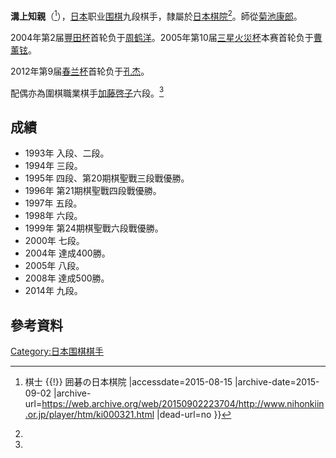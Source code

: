 {{multiple issues|
{{blpsources|time=2015-06-28T03:39:01+00:00}}
{{copyedit|time=2015-06-28T03:39:01+00:00}}
{{expand|time=2015-06-28T03:39:01+00:00}}
{{update|time=2015-06-28T03:39:01+00:00}}
}}
'''溝上知親'''（{{bd|1977年|6月22日}}<ref name="profile">{{Cite web |url=http://www.nihonkiin.or.jp/player/htm/ki000321.html |title=溝上　知親 {{!}} 棋士 {{!}} 囲碁の日本棋院 |accessdate=2015-08-15 |archive-date=2015-09-02 |archive-url=https://web.archive.org/web/20150902223704/http://www.nihonkiin.or.jp/player/htm/ki000321.html |dead-url=no }}</ref>），[[日本|日本]]职业[[围棋|围棋]]九段棋手，隸屬於[[日本棋院|日本棋院]]<ref name="profile"/>。師從[[菊池康郎|菊池康郎]]。

2004年第2届[[豐田杯|豐田杯]]首轮负于[[周鹤洋|周鹤洋]]。2005年第10届[[三星火災杯|三星火災杯]]本赛首轮负于[[曹薰铉|曹薰铉]]。

2012年第9届[[春兰杯|春兰杯]]首轮负于[[孔杰|孔杰]]。

配偶亦為圍棋職業棋手[[加藤啓子|加藤啓子]]六段。<ref name="profile"/>

== 成績 ==
* 1993年 入段、二段。
* 1994年 三段。
* 1995年 四段、第20期棋聖戰三段戰優勝。
* 1996年 第21期棋聖戰四段戰優勝。
* 1997年 五段。
* 1998年 六段。
* 1999年 第24期棋聖戰六段戰優勝。
* 2000年 七段。
* 2004年 達成400勝。
* 2005年 八段。
* 2008年 達成500勝。
* 2014年 九段。

== 參考資料 ==
{{Reflist}}

[[Category:日本围棋棋手|Category:日本围棋棋手]]
